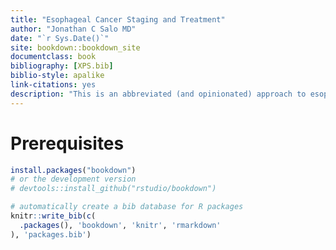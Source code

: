 ```yaml
--- 
title: "Esophageal Cancer Staging and Treatment"
author: "Jonathan C Salo MD"
date: "`r Sys.Date()`"
site: bookdown::bookdown_site
documentclass: book
bibliography: [XPS.bib]
biblio-style: apalike
link-citations: yes
description: "This is an abbreviated (and opinionated) approach to esophageal cancer staging and treatment, designed to provide practical guidance"
---
```


# Prerequisites {-}



```r
install.packages("bookdown")
# or the development version
# devtools::install_github("rstudio/bookdown")
```


```r
# automatically create a bib database for R packages
knitr::write_bib(c(
  .packages(), 'bookdown', 'knitr', 'rmarkdown'
), 'packages.bib')
```

